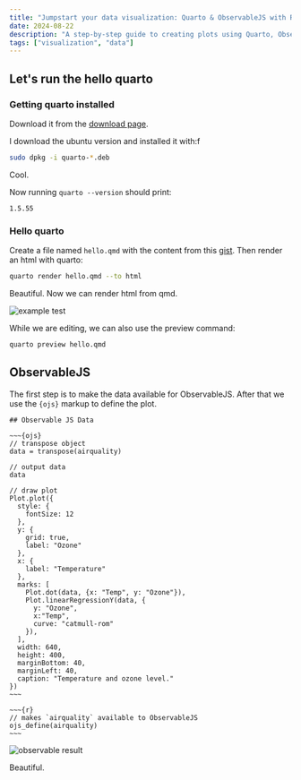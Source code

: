 ```yaml
---
title: "Jumpstart your data visualization: Quarto & ObservableJS with R"
date: 2024-08-22
description: "A step-by-step guide to creating plots using Quarto, ObservableJS, and R"
tags: ["visualization", "data"]
---
```


## Let's run the hello quarto

### Getting quarto installed

Download it from the [download page](https://quarto.org/docs/get-started/).

I download the ubuntu version and installed it with:f

```bash
sudo dpkg -i quarto-*.deb
```

Cool.

Now running `quarto --version` should print:

```plaintext
1.5.55
```

### Hello quarto

Create a file named `hello.qmd` with the content from this [gist](https://gist.github.com/gcgbarbosa/526c155c01489319b0ed4c9082e32268).
Then render an html with quarto:

```bash
quarto render hello.qmd --to html
```

Beautiful. Now we can render html from qmd.

![example test](/posts/observable/ggplot.png)

While we are editing, we can also use the preview command:

```bash
quarto preview hello.qmd
```

## ObservableJS

The first step is to make the data available for ObservableJS.
After that we use the `{ojs}` markup to define the plot.

```quarto
## Observable JS Data

~~~{ojs}
// transpose object
data = transpose(airquality)

// output data
data

// draw plot
Plot.plot({
  style: {
    fontSize: 12
  },
  y: {
    grid: true,
    label: "Ozone"
  },
  x: {
    label: "Temperature"
  },
  marks: [
    Plot.dot(data, {x: "Temp", y: "Ozone"}),
    Plot.linearRegressionY(data, {
      y: "Ozone",
      x:"Temp",
      curve: "catmull-rom"
    }),
  ],
  width: 640,
  height: 400,
  marginBottom: 40,
  marginLeft: 40,
  caption: "Temperature and ozone level."
})
~~~

~~~{r}
// makes `airquality` available to ObservableJS
ojs_define(airquality)
~~~

```

![observable result](/posts/observable/observable.png)

Beautiful.
